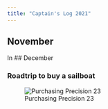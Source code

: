 ```yaml
---
title: "Captain's Log 2021"
---
```



## November

In 
## December

### Roadtrip to buy a sailboat


![Purchasing Precision 23](images/map_p23pickup.png)